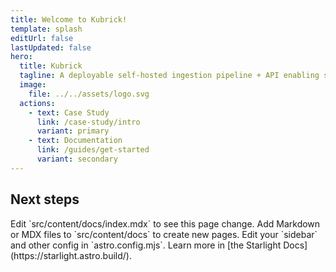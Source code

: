 ```yaml
---
title: Welcome to Kubrick!
template: splash
editUrl: false
lastUpdated: false
hero:
  title: Kubrick
  tagline: A deployable self-hosted ingestion pipeline + API enabling semantic search over video
  image:
    file: ../../assets/logo.svg
  actions:
    - text: Case Study
      link: /case-study/intro
      variant: primary
    - text: Documentation
      link: /guides/get-started
      variant: secondary
---
```



<ContainerSection>

## Next steps

<CardGrid>
  <Card title="Update content" icon="pencil">
    Edit `src/content/docs/index.mdx` to see this page change.
  </Card>
  <Card title="Add new content" icon="add-document">
    Add Markdown or MDX files to `src/content/docs` to create new pages.
  </Card>
  <Card title="Configure your site" icon="setting">
    Edit your `sidebar` and other config in `astro.config.mjs`.
  </Card>
  <Card title="Read the docs" icon="open-book">
    Learn more in [the Starlight Docs](https://starlight.astro.build/).
  </Card>
</CardGrid>

</ContainerSection>
